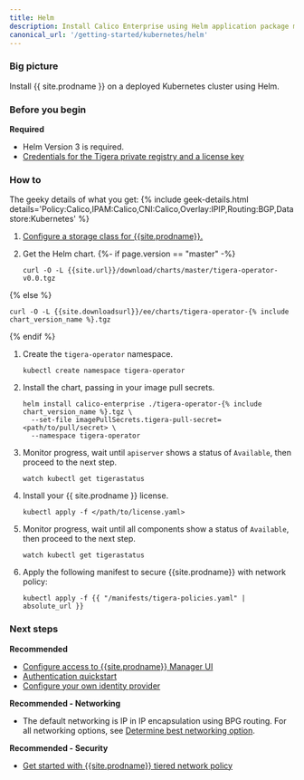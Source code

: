 ```yaml
---
title: Helm
description: Install Calico Enterprise using Helm application package manager.
canonical_url: '/getting-started/kubernetes/helm'
---
```

### Big picture

Install {{ site.prodname }} on a deployed Kubernetes cluster using Helm.

### Before you begin

**Required**
- Helm Version 3 is required.
- [Credentials for the Tigera private registry and a license key]({{site.baseurl}}/getting-started/calico-enterprise)

### How to

The geeky details of what you get:
{% include geek-details.html details='Policy:Calico,IPAM:Calico,CNI:Calico,Overlay:IPIP,Routing:BGP,Datastore:Kubernetes' %}

1. [Configure a storage class for {{site.prodname}}.]({{site.baseurl}}/getting-started/create-storage)

1. Get the Helm chart.
{%- if page.version == "master" -%}
   ```
   curl -O -L {{site.url}}/download/charts/master/tigera-operator-v0.0.tgz
   ```
{% else %}
   ```
   curl -O -L {{site.downloadsurl}}/ee/charts/tigera-operator-{% include chart_version_name %}.tgz
   ```
{% endif %}

1. Create the `tigera-operator` namespace.

   ```
   kubectl create namespace tigera-operator
   ```

1. Install the chart, passing in your image pull secrets.
   ```
   helm install calico-enterprise ./tigera-operator-{% include chart_version_name %}.tgz \
     --set-file imagePullSecrets.tigera-pull-secret=<path/to/pull/secret> \
     --namespace tigera-operator
   ```

2. Monitor progress, wait until `apiserver` shows a status of `Available`, then proceed to the next step.
   ```
   watch kubectl get tigerastatus
   ``` 

3. Install your {{ site.prodname }} license.
   ```
   kubectl apply -f </path/to/license.yaml>
   ```

4. Monitor progress, wait until all components show a status of `Available`, then proceed to the next step.
   ```
   watch kubectl get tigerastatus
   ```

5. Apply the following manifest to secure {{site.prodname}} with network policy:
   ```
   kubectl apply -f {{ "/manifests/tigera-policies.yaml" | absolute_url }}
   ```

### Next steps

**Recommended**

- [Configure access to {{site.prodname}} Manager UI]({{site.baseurl}}/getting-started/cnx/access-the-manager)
- [Authentication quickstart]({{site.baseurl}}/getting-started/cnx/authentication-quickstart)
- [Configure your own identity provider]({{site.baseurl}}/getting-started/cnx/configure-identity-provider)


**Recommended - Networking**

- The default networking is IP in IP encapsulation using BPG routing. For all networking options, see [Determine best networking option]({{site.baseurl}}/networking/determine-best-networking).

**Recommended - Security**

- [Get started with {{site.prodname}} tiered network policy]({{site.baseurl}}/security/tiered-policy)
